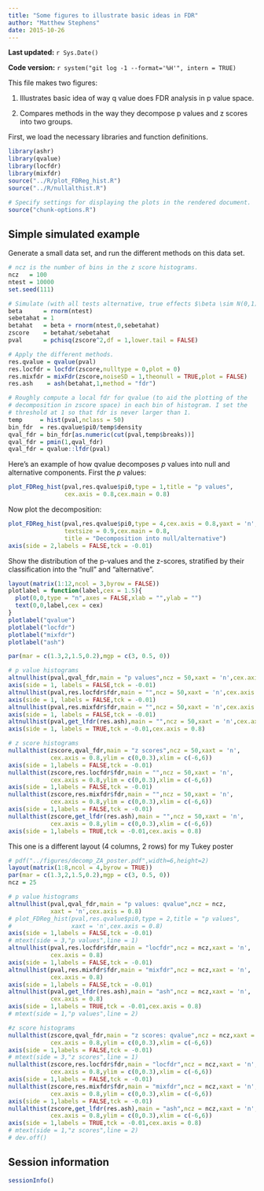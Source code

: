 ```yaml
---
title: "Some figures to illustrate basic ideas in FDR"
author: "Matthew Stephens"
date: 2015-10-26
---
```


**Last updated:** `r Sys.Date()`

**Code version:** `r system("git log -1 --format='%H'", intern = TRUE)`

This file makes two figures:

1. Illustrates basic idea of way q value does FDR analysis in p value space.

2. Compares methods in the way they decompose p values and z scores into
two groups.

First, we load the necessary libraries and function definitions.

```r
library(ashr)
library(qvalue)
library(locfdr)
library(mixfdr)
source("../R/plot_FDReg_hist.R")
source("../R/nullalthist.R")
```

```r
# Specify settings for displaying the plots in the rendered document.
source("chunk-options.R")
```

## Simple simulated example

Generate a small data set, and run the different methods on this data set.

```r

# ncz is the number of bins in the z score histograms.
ncz   = 100
ntest = 10000
set.seed(111)

# Simulate (with all tests alternative, true effects $\beta \sim N(0,1)$).
beta      = rnorm(ntest)
sebetahat = 1
betahat   = beta + rnorm(ntest,0,sebetahat)
zscore    = betahat/sebetahat
pval      = pchisq(zscore^2,df = 1,lower.tail = FALSE)

# Apply the different methods.
res.qvalue = qvalue(pval)
res.locfdr = locfdr(zscore,nulltype = 0,plot = 0)
res.mixfdr = mixFdr(zscore,noiseSD = 1,theonull = TRUE,plot = FALSE)
res.ash    = ash(betahat,1,method = "fdr")

# Roughly compute a local fdr for qvalue (to aid the plotting of the
# decomposition in zscore space) in each bin of histogram. I set the 
# threshold at 1 so that fdr is never larger than 1.
temp     = hist(pval,nclass = 50)
bin_fdr  = res.qvalue$pi0/temp$density 
qval_fdr = bin_fdr[as.numeric(cut(pval,temp$breaks))]
qval_fdr = pmin(1,qval_fdr)
qval_fdr = qvalue::lfdr(pval)
```

Here's an example of how qvalue decomposes $p$ values into null and alternative components. First the $p$ values:

```r
plot_FDReg_hist(pval,res.qvalue$pi0,type = 1,title = "p values",
                cex.axis = 0.8,cex.main = 0.8)
```

Now plot the decomposition:

```r
plot_FDReg_hist(pval,res.qvalue$pi0,type = 4,cex.axis = 0.8,yaxt = 'n',
                textsize = 0.9,cex.main = 0.8,
                title = "Decomposition into null/alternative")
axis(side = 2,labels = FALSE,tck = -0.01)
```

Show the distribution of the p-values and the z-scores, stratified by their
classification into the "null" and "alternative".

```r
layout(matrix(1:12,ncol = 3,byrow = FALSE))
plotlabel = function(label,cex = 1.5){
  plot(0,0,type = "n",axes = FALSE,xlab = "",ylab = "")
  text(0,0,label,cex = cex)
}
plotlabel("qvalue")
plotlabel("locfdr")
plotlabel("mixfdr")
plotlabel("ash")

par(mar = c(1.3,2,1.5,0.2),mgp = c(3, 0.5, 0))

# p value histograms
altnullhist(pval,qval_fdr,main = "p values",ncz = 50,xaxt = 'n',cex.axis = 0.8)
axis(side = 1, labels = FALSE,tck = -0.01)
altnullhist(pval,res.locfdr$fdr,main = "",ncz = 50,xaxt = 'n',cex.axis = 0.8)
axis(side = 1, labels = FALSE,tck = -0.01)
altnullhist(pval,res.mixfdr$fdr,main = "",ncz = 50,xaxt = 'n',cex.axis = 0.8)
axis(side = 1, labels = FALSE,tck = -0.01)
altnullhist(pval,get_lfdr(res.ash),main = "",ncz = 50,xaxt = 'n',cex.axis = 0.8)
axis(side = 1, labels = TRUE,tck = -0.01,cex.axis = 0.8)

# z score histograms
nullalthist(zscore,qval_fdr,main = "z scores",ncz = 50,xaxt = 'n',
            cex.axis = 0.8,ylim = c(0,0.3),xlim = c(-6,6))
axis(side = 1,labels = FALSE,tck = -0.01)
nullalthist(zscore,res.locfdr$fdr,main = "",ncz = 50,xaxt = 'n',
            cex.axis = 0.8,ylim = c(0,0.3),xlim = c(-6,6))
axis(side = 1,labels = FALSE,tck = -0.01)
nullalthist(zscore,res.mixfdr$fdr,main = "",ncz = 50,xaxt = 'n',
            cex.axis = 0.8,ylim = c(0,0.3),xlim = c(-6,6))
axis(side = 1,labels = FALSE,tck = -0.01)
nullalthist(zscore,get_lfdr(res.ash),main = "",ncz = 50,xaxt = 'n',
            cex.axis = 0.8,ylim = c(0,0.3),xlim = c(-6,6))
axis(side = 1,labels = TRUE,tck = -0.01,cex.axis = 0.8)
```

This one is a different layout (4 columns, 2 rows) for my Tukey poster

```r
# pdf("../figures/decomp_ZA_poster.pdf",width=6,height=2)
layout(matrix(1:8,ncol = 4,byrow = TRUE))
par(mar = c(1.3,2,1.5,0.2),mgp = c(3, 0.5, 0))
ncz = 25

# p value histograms
altnullhist(pval,qval_fdr,main = "p values: qvalue",ncz = ncz,
            xaxt = 'n',cex.axis = 0.8)
# plot_FDReg_hist(pval,res.qvalue$pi0,type = 2,title = "p values", 
#                 xaxt = 'n',cex.axis = 0.8)
axis(side = 1,labels = FALSE,tck = -0.01)
# mtext(side = 3,"p values",line = 1)
altnullhist(pval,res.locfdr$fdr,main = "locfdr",ncz = ncz,xaxt = 'n',
            cex.axis = 0.8)
axis(side = 1,labels = FALSE,tck = -0.01)
altnullhist(pval,res.mixfdr$fdr,main = "mixfdr",ncz = ncz,xaxt = 'n',
            cex.axis = 0.8)
axis(side = 1,labels = FALSE,tck = -0.01)
altnullhist(pval,get_lfdr(res.ash),main = "ash",ncz = ncz,xaxt = 'n',
            cex.axis = 0.8)
axis(side = 1,labels = TRUE,tck = -0.01,cex.axis = 0.8)
# mtext(side = 1,"p values",line = 2)

#z score histograms
nullalthist(zscore,qval_fdr,main = "z scores: qvalue",ncz = ncz,xaxt = 'n',
            cex.axis = 0.8,ylim = c(0,0.3),xlim = c(-6,6))
axis(side = 1,labels = FALSE,tck = -0.01)
# mtext(side = 3,"z scores",line = 1)
nullalthist(zscore,res.locfdr$fdr,main = "locfdr",ncz = ncz,xaxt = 'n',
            cex.axis = 0.8,ylim = c(0,0.3),xlim = c(-6,6))
axis(side = 1,labels = FALSE,tck = -0.01)
nullalthist(zscore,res.mixfdr$fdr,main = "mixfdr",ncz = ncz,xaxt = 'n',
            cex.axis = 0.8,ylim = c(0,0.3),xlim = c(-6,6))
axis(side = 1,labels = FALSE,tck = -0.01)
nullalthist(zscore,get_lfdr(res.ash),main = "ash",ncz = ncz,xaxt = 'n',
            cex.axis = 0.8,ylim = c(0,0.3),xlim = c(-6,6))
axis(side = 1,labels = TRUE,tck = -0.01,cex.axis = 0.8)
# mtext(side = 1,"z scores",line = 2)
# dev.off()
```

## Session information

```r
sessionInfo()
```
